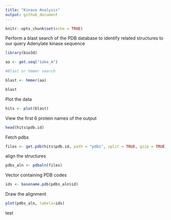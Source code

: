 ```yaml
---
title: "Kinase Analysis"
output: github_document
---
```


```r
knitr::opts_chunk$set(echo = TRUE)
```

Perform a blast search of the PDB database to identify related structures to our query Adenylate kinase sequence

```r
library(bio3d)

aa <- get.seq("1ake_A")

#Blast or hmmer search 

blast <- hmmer(aa)

blast

```

Plot the data

```r
hits <- plot(blast)
```

View the first 6 protein names of the output
```r
head(hits$pdb.id)
```

Fetch pdbs

```r
files <- get.pdb(hits$pdb.id, path = "pdbs", split = TRUE, gzip = TRUE) 
```

align the structures

```r
pdbs_aln <- pdbaln(files)
```

Vector containing PDB codes
```r
ids <- basename.pdb(pdbs_aln$id)
```

Draw the alignment
```r
plot(pdbs_aln, labels=ids)
```

test
